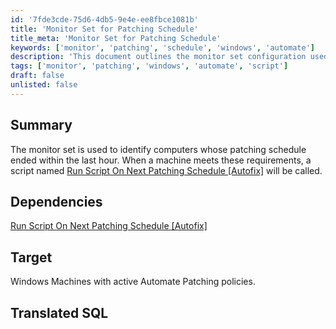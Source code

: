 ```yaml
---
id: '7fde3cde-75d6-4db5-9e4e-ee8fbce1081b'
title: 'Monitor Set for Patching Schedule'
title_meta: 'Monitor Set for Patching Schedule'
keywords: ['monitor', 'patching', 'schedule', 'windows', 'automate']
description: 'This document outlines the monitor set configuration used to identify Windows computers whose patching schedule has ended within the last hour. It details the dependency on the script "Run Script On Next Patching Schedule [Autofix]" and targets machines with active Automate Patching policies.'
tags: ['monitor', 'patching', 'windows', 'automate', 'script']
draft: false
unlisted: false
---
```

## Summary

The monitor set is used to identify computers whose patching schedule ended within the last hour. When a machine meets these requirements, a script named [Run Script On Next Patching Schedule [Autofix]](https://proval.itglue.com/DOC-5078775-8288164) will be called.

## Dependencies

[Run Script On Next Patching Schedule [Autofix]](https://proval.itglue.com/DOC-5078775-8288164)

## Target

Windows Machines with active Automate Patching policies.

## Translated SQL











